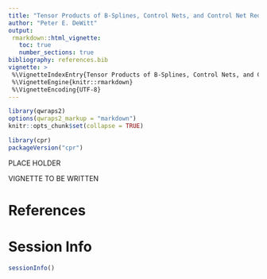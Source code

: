 ```yaml
---
title: "Tensor Products of B-Splines, Control Nets, and Control Net Reduction"
author: "Peter E. DeWitt"
output:
 rmarkdown::html_vignette:
   toc: true
   number_sections: true
bibliography: references.bib
vignette: >
 %\VignetteIndexEntry{Tensor Products of B-Splines, Control Nets, and Control Net Reduction}
 %\VignetteEngine{knitr::rmarkdown}
 %\VignetteEncoding{UTF-8}
---
```




```r
library(qwraps2)
options(qwraps2_markup = "markdown")
knitr::opts_chunk$set(collapse = TRUE)
```



```r
library(cpr)
packageVersion("cpr")
```


PLACE HOLDER

VIGNETTE TO BE WRITTEN


# References
<div id="refs"></div>

# Session Info

```r
sessionInfo()
```

